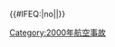 {{航空事故
| year = 2000
| col1 = 
* 1月10日：[[十字航空498號班機空難|十字航空498號班機]]
* 1月30日：'''[[肯雅航空431號班機空難|肯尼亞航空431號班機]]†'''
* 1月31日：'''[[阿拉斯加航空261號班機空難|阿拉斯加航空261號班機]]'''
* 2月16日：[[埃默里世界航空17号班机空难|埃默里世界航空17号班机]]
* 3月5日：[[西南航空1455號班機事故|西南航空1455號班機]]
* 4月19日：'''[[菲鷹航空541號班機空難|菲鷹航空541號班機]]'''
* 5月25日：[[菲律賓航空812號班機劫機事件|菲律賓航空812號班機]]
| col2 = 
* 5月31日：[[懷阿拉航空904號班機空難|懷阿拉航空904號班機]]
* 6月22日：[[武漢航空343號班機空難|武漢航空343號班機]]
* 7月4日：[[匈牙利航空262號班機事故|匈牙利航空262號班機]]
* 7月8日：[[墨西哥加勒比航空7831號班機空難|墨西哥加勒比航空7831號班機]]
* 7月12日：[[赫伯羅特航空3378號班機事故|赫伯羅特航空3378號班機]]
* 7月17日：'''[[印度聯盟航空7412號班機空難|印度聯盟航空7412號班機]]'''
| col3 = 
* 7月25日：'''[[法國航空4590號班機空難|法國航空4590號班機]]'''
* 8月11日：[[西南航空1763號班機襲擊事件|西南航空1763號班機]]
* 8月23日：'''[[海灣航空72號班機空難|海灣航空72號班機]]'''
* 9月4日：[[2000年澳大利亞比奇200墜機事件|澳大利亞比奇200墜機事件]]
* 10月31日：'''[[新加坡航空006號班機空難|新加坡航空006號班機]]'''
* 12月29日：[[英國航空2069號班機劫機事件|英國航空2069號班機]]
}}<includeonly>{{#IFEQ:{{{cat}}}|no||[[Category:2000年航空事故]]}}</includeonly><noinclude>{{Documentation}}</noinclude>